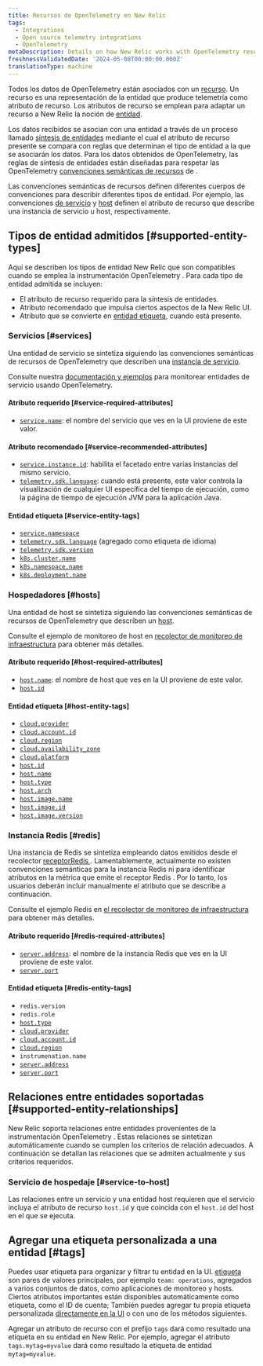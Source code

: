 ```yaml
---
title: Recursos de OpenTelemetry en New Relic
tags:
  - Integrations
  - Open source telemetry integrations
  - OpenTelemetry
metaDescription: Details on how New Relic works with OpenTelemetry resources
freshnessValidatedDate: '2024-05-08T00:00:00.000Z'
translationType: machine
---
```


Todos los datos de OpenTelemetry están asociados con un [recurso](https://opentelemetry.io/docs/concepts/resources). Un recurso es una representación de la entidad que produce telemetría como atributo de recurso. Los atributos de recurso se emplean para adaptar un recurso a New Relic la noción de [entidad](/docs/new-relic-solutions/new-relic-one/core-concepts/what-entity-new-relic).

Los datos recibidos se asocian con una entidad a través de un proceso llamado [síntesis de entidades](/docs/entities/synthesis/) mediante el cual el atributo de recurso presente se compara con reglas que determinan el tipo de entidad a la que se asociarán los datos. Para los datos obtenidos de OpenTelemetry, las reglas de síntesis de entidades están diseñadas para respetar las OpenTelemetry [convenciones semánticas de recursos](https://opentelemetry.io/docs/specs/semconv/resource) de .

Las convenciones semánticas de recursos definen diferentes cuerpos de convenciones para describir diferentes tipos de entidad. Por ejemplo, las convenciones [de servicio](https://opentelemetry.io/docs/specs/semconv/resource/#service) y [host](https://opentelemetry.io/docs/specs/semconv/resource/host/) definen el atributo de recurso que describe una instancia de servicio u host, respectivamente.

## Tipos de entidad admitidos [#supported-entity-types]

Aquí se describen los tipos de entidad New Relic que son compatibles cuando se emplea la instrumentación OpenTelemetry . Para cada tipo de entidad admitida se incluyen:

* El atributo de recurso requerido para la síntesis de entidades.
* Atributo recomendado que impulsa ciertos aspectos de la New Relic UI.
* Atributo que se convierte en [entidad etiqueta](/docs/new-relic-solutions/new-relic-one/core-concepts/use-tags-help-organize-find-your-data/), cuando está presente.

### Servicios [#services]

Una entidad de servicio se sintetiza siguiendo las convenciones semánticas de recursos de OpenTelemetry que describen una [instancia de servicio](https://opentelemetry.io/docs/specs/semconv/resource/#service).

Consulte nuestra [documentación y ejemplos](/docs/opentelemetry/get-started/apm-monitoring/opentelemetry-apm-intro) para monitorear entidades de servicio usando OpenTelemetry.

#### Atributo requerido [#service-required-attributes]

* [`service.name`](https://opentelemetry.io/docs/specs/semconv/attributes-registry/service): el nombre del servicio que ves en la UI proviene de este valor.

#### Atributo recomendado [#service-recommended-attributes]

* [`service.instance.id`](https://opentelemetry.io/docs/specs/semconv/attributes-registry/service): habilita el facetado entre varias instancias del mismo servicio.
* [`telemetry.sdk.language`](https://opentelemetry.io/docs/specs/semconv/attributes-registry/telemetry): cuando está presente, este valor controla la visualización de cualquier UI específica del tiempo de ejecución, como la página de tiempo de ejecución JVM para la aplicación Java.

#### Entidad etiqueta [#service-entity-tags]

* [`service.namespace`](https://opentelemetry.io/docs/specs/semconv/attributes-registry/service)
* [`telemetry.sdk.language`](https://opentelemetry.io/docs/specs/semconv/attributes-registry/telemetry) (agregado como etiqueta de idioma)
* [`telemetry.sdk.version`](https://opentelemetry.io/docs/specs/semconv/attributes-registry/telemetry)
* [`k8s.cluster.name`](https://opentelemetry.io/docs/specs/semconv/attributes-registry/k8s)
* [`k8s.namespace.name`](https://opentelemetry.io/docs/specs/semconv/attributes-registry/k8s)
* [`k8s.deployment.name`](https://opentelemetry.io/docs/specs/semconv/attributes-registry/k8s)

### Hospedadores [#hosts]

Una entidad de host se sintetiza siguiendo las convenciones semánticas de recursos de OpenTelemetry que describen un [host](https://opentelemetry.io/docs/specs/semconv/resource/host).

Consulte el ejemplo de monitoreo de host en [recolector de monitoreo de infraestructura](/docs/opentelemetry/get-started/collector-infra-monitoring/opentelemetry-collector-infra-intro/) para obtener más detalles.

#### Atributo requerido [#host-required-attributes]

* [`host.name`](https://opentelemetry.io/docs/specs/semconv/attributes-registry/host): el nombre de host que ves en la UI proviene de este valor.
* [`host.id`](https://opentelemetry.io/docs/specs/semconv/attributes-registry/host)

#### Entidad etiqueta [#host-entity-tags]

* [`cloud.provider`](https://opentelemetry.io/docs/specs/semconv/attributes-registry/cloud)
* [`cloud.account.id`](https://opentelemetry.io/docs/specs/semconv/attributes-registry/cloud)
* [`cloud.region`](https://opentelemetry.io/docs/specs/semconv/attributes-registry/cloud)
* [`cloud.availability_zone`](https://opentelemetry.io/docs/specs/semconv/attributes-registry/cloud)
* [`cloud.platform`](https://opentelemetry.io/docs/specs/semconv/attributes-registry/cloud)
* [`host.id`](https://opentelemetry.io/docs/specs/semconv/attributes-registry/host)
* [`host.name`](https://opentelemetry.io/docs/specs/semconv/attributes-registry/host)
* [`host.type`](https://opentelemetry.io/docs/specs/semconv/attributes-registry/host)
* [`host.arch`](https://opentelemetry.io/docs/specs/semconv/attributes-registry/host)
* [`host.image.name`](https://opentelemetry.io/docs/specs/semconv/attributes-registry/host)
* [`host.image.id`](https://opentelemetry.io/docs/specs/semconv/attributes-registry/host)
* [`host.image.version`](https://opentelemetry.io/docs/specs/semconv/attributes-registry/host)

### Instancia Redis [#redis]

Una instancia de Redis se sintetiza empleando datos emitidos desde el recolector [receptorRedis ](https://github.com/open-telemetry/opentelemetry-collector-contrib/tree/main/receiver/redisreceiver). Lamentablemente, actualmente no existen convenciones semánticas para la instancia Redis ni para identificar atributos en la métrica que emite el receptor Redis . Por lo tanto, los usuarios deberán incluir manualmente el atributo que se describe a continuación.

Consulte el ejemplo Redis en [el recolector de monitoreo de infraestructura](/docs/opentelemetry/get-started/collector-infra-monitoring/opentelemetry-collector-infra-intro/) para obtener más detalles.

#### Atributo requerido [#redis-required-attributes]

* [`server.address`](https://opentelemetry.io/docs/specs/semconv/attributes-registry/server/): el nombre de la instancia Redis que ves en la UI proviene de este valor.
* [`server.port`](https://opentelemetry.io/docs/specs/semconv/attributes-registry/server/)

#### Entidad etiqueta [#redis-entity-tags]

* `redis.version`
* `redis.role`
* [`host.type`](https://opentelemetry.io/docs/specs/semconv/attributes-registry/host)
* [`cloud.provider`](https://opentelemetry.io/docs/specs/semconv/attributes-registry/cloud)
* [`cloud.account.id`](https://opentelemetry.io/docs/specs/semconv/attributes-registry/cloud)
* [`cloud.region`](https://opentelemetry.io/docs/specs/semconv/attributes-registry/cloud)
* `instrumenation.name`
* [`server.address`](https://opentelemetry.io/docs/specs/semconv/attributes-registry/server/)
* [`server.port`](https://opentelemetry.io/docs/specs/semconv/attributes-registry/server/)

## Relaciones entre entidades soportadas [#supported-entity-relationships]

New Relic soporta relaciones entre entidades provenientes de la instrumentación OpenTelemetry . Estas relaciones se sintetizan automáticamente cuando se cumplen los criterios de relación adecuados. A continuación se detallan las relaciones que se admiten actualmente y sus criterios requeridos.

### Servicio de hospedaje [#service-to-host]

Las relaciones entre un servicio y una entidad host requieren que el servicio incluya el atributo de recurso `host.id` y que coincida con el `host.id` del host en el que se ejecuta.

## Agregar una etiqueta personalizada a una entidad [#tags]

Puedes usar etiqueta para organizar y filtrar tu entidad en la UI. [etiqueta](/docs/new-relic-solutions/new-relic-one/core-concepts/use-tags-help-organize-find-your-data/) son pares de valores principales, por ejemplo `team: operations`, agregados a varios conjuntos de datos, como aplicaciones de monitoreo y hosts. Ciertos atributos importantes están disponibles automáticamente como etiqueta, como el ID de cuenta; También puedes agregar tu propia etiqueta personalizada [directamente en la UI](/docs/new-relic-solutions/new-relic-one/core-concepts/use-tags-help-organize-find-your-data/#add-tags) o con uno de los métodos siguientes.

Agregar un atributo de recurso con el prefijo `tags` dará como resultado una etiqueta en su entidad en New Relic. Por ejemplo, agregar el atributo `tags.mytag=myvalue` dará como resultado la etiqueta de entidad `mytag=myvalue`.